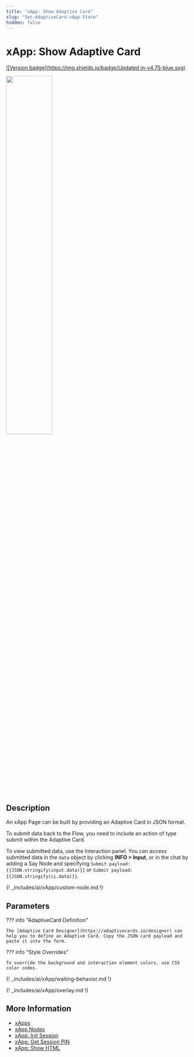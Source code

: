 ```yaml
---
title: "xApp: Show Adaptive Card"
slug: "Set-AdaptiveCard-xApp-State"
hidden: false
---
```


# xApp: Show Adaptive Card

[![Version badge](https://img.shields.io/badge/Updated in-v4.75-blue.svg)](../../../../release-notes/4.75.md)

<Frame>
  <img class="image-center" src="../../../../../_assets/ai/build/node-reference/xApp/set-AdaptiveCard-xApp-state.png" width="50%" />
</Frame>

## Description

An xApp Page can be built by providing an Adaptive Card in JSON format.

To submit data back to the Flow, you need to include an action of type submit within the Adaptive Card.

To view submitted data, use the Interaction panel. You can access submitted data in the `data` object by clicking **INFO > Input**, or in the chat by adding a Say Node and specifying <code>Submit payload: &lcub;&lcub;JSON.stringify(input.data)&rcub;&rcub;</code> or <code>Submit payload: &lcub;&lcub;JSON.stringify(ci.data)&rcub;&rcub;</code>.

{! _includes/ai/xApp/custom-node.md !}

## Parameters

??? info "AdaptiveCard Definition"

    The [Adaptive Card Designer](https://adaptivecards.io/designer) can help you to define an Adaptive Card. Copy the JSON card payload and paste it into the form.

??? info "Style Overrides"

    To override the background and interaction element colors, use CSS color codes.

{! _includes/ai/xApp/waiting-behavior.md !}

{! _includes/ai/xApp/overlay.md !}

## More Information

- [xApps](../../../../xApps/overview.md)
- [xApp Nodes](overview.md)
- [xApp: Init Session](init-xApp-session.md)
- [xApp: Get Session PIN](get-xApp-session-PIN.md)
- [xApp: Show HTML](set-html-xApp-state.md)